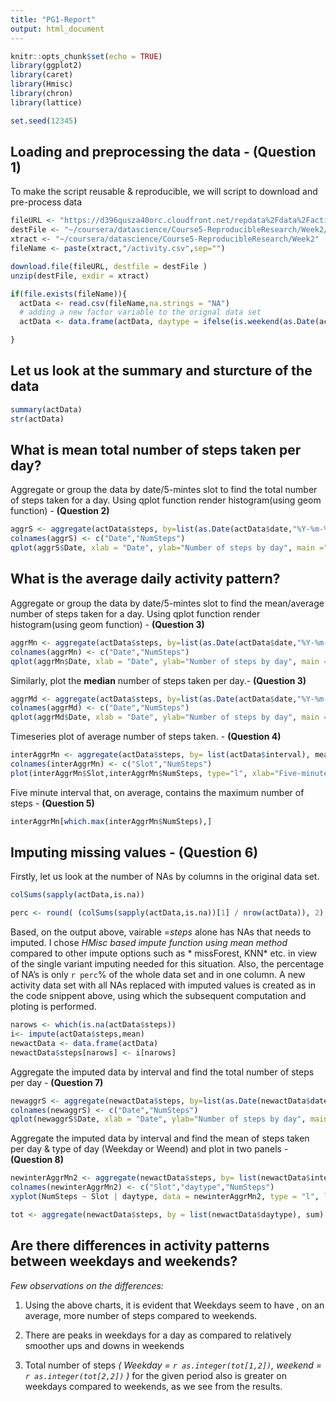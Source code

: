 ```yaml
---
title: "PG1-Report"
output: html_document
---
```


```r
knitr::opts_chunk$set(echo = TRUE)
library(ggplot2)
library(caret)
library(Hmisc)
library(chron)
library(lattice)

set.seed(12345)
```
 
## Loading and preprocessing the data - (Question 1)

To make the script reusable & reproducible, we will script to download and pre-process data

```r
fileURL <- "https://d396qusza40orc.cloudfront.net/repdata%2Fdata%2Factivity.zip"
destFile <- "~/coursera/datascience/Course5-ReproducibleResearch/Week2/data.zip"
xtract <- "~/coursera/datascience/Course5-ReproducibleResearch/Week2"
fileName <- paste(xtract,"/activity.csv",sep="")

download.file(fileURL, destfile = destFile )
unzip(destFile, exdir = xtract)

if(file.exists(fileName)){ 
  actData <- read.csv(fileName,na.strings = "NA")
  # adding a new factor variable to the orignal data set
  actData <- data.frame(actData, daytype = ifelse(is.weekend(as.Date(actData$date, "%Y-%m-%d")),"Weekend","Weekday"))

}
```

## Let us look at the summary and sturcture of the data

```r
summary(actData)
str(actData)

```

## What is mean total number of steps taken per day?

Aggregate or group the data by date/5-mintes slot to find the total number of steps taken for a day. Using qplot function render histogram(using geom function) - **(Question 2)**

```r
aggrS <- aggregate(actData$steps, by=list(as.Date(actData$date,"%Y-%m-%d")),sum)
colnames(aggrS) <- c("Date","NumSteps")
qplot(aggrS$Date, xlab = "Date", ylab="Number of steps by day", main ="Total number of Steps taken per day") + geom_histogram(aes(weight=aggrS$NumSteps))

```

## What is the average daily activity pattern?

Aggregate or group the data by date/5-mintes slot to find the mean/average number of steps taken for a day. Using qplot function render histogram(using geom function) - **(Question 3)**

```r
aggrMn <- aggregate(actData$steps, by=list(as.Date(actData$date,"%Y-%m-%d")),mean)
colnames(aggrMn) <- c("Date","NumSteps")
qplot(aggrMn$Date, xlab = "Date", ylab="Number of steps by day", main ="Average number of Steps taken per day") + geom_histogram(aes(weight = aggrMn$NumSteps))
```

Similarly, plot the **median** number of steps taken per day.- **(Question 3)**

```r
aggrMd <- aggregate(actData$steps, by=list(as.Date(actData$date,"%Y-%m-%d")),median)
colnames(aggrMd) <- c("Date","NumSteps")
qplot(aggrMd$Date, xlab = "Date", ylab="Number of steps by day", main ="Median of steps taken per day") + geom_histogram(aes(weight = aggrMd$NumSteps))
```

Timeseries plot of average number of steps taken. - **(Question 4)**

```r
interAggrMn <- aggregate(actData$steps, by= list(actData$interval), mean, na.rm= TRUE)
colnames(interAggrMn) <- c("Slot","NumSteps")
plot(interAggrMn$Slot,interAggrMn$NumSteps, type="l", xlab="Five-minutes Slots", ylab = "Average number of steps", alpha=0.7)
```

Five minute interval that, on average, contains the maximum number of steps - **(Question 5)**

```r
interAggrMn[which.max(interAggrMn$NumSteps),]
```

## Imputing missing values - (Question 6)


Firstly, let us look at the number of NAs by columns in the original data set.

```r
colSums(sapply(actData,is.na))
```

```r
perc <- round( (colSums(sapply(actData,is.na))[1] / nrow(actData)), 2) * 100
```

Based, on the output above, vairable =*steps* alone has NAs that needs to imputed. I chose *HMisc based impute function using mean method* compared to other impute options such as * missForest, KNN* etc. in view of the single variant imputing needed for this situation. Also, the percentage of NA's is only `r perc`% of the whole data set and in one column. A new activity data set with all NAs replaced with imputed values is created as in the code snippent above, using which the subsequent computation and ploting is performed.

```r
narows <- which(is.na(actData$steps))
i<- impute(actData$steps,mean)
newactData <- data.frame(actData)
newactData$steps[narows] <- i[narows]
```

Aggregate the imputed data by interval and find the total number of steps per day - **(Question 7)**

```r

newaggrS <- aggregate(newactData$steps, by=list(as.Date(newactData$date,"%Y-%m-%d")),sum)
colnames(newaggrS) <- c("Date","NumSteps")
qplot(newaggrS$Date, xlab = "Date", ylab="Number of steps by day", main ="Total number of Steps taken per day-Imputed") + geom_histogram(aes(weight=newaggrS$NumSteps))

```

Aggregate the imputed data by interval and find the  mean of steps taken per day & type of day (Weekday or Weend) and plot in two panels - **(Question 8)**

```r

newinterAggrMn2 <- aggregate(newactData$steps, by= list(newactData$interval,newactData$daytype), mean)
colnames(newinterAggrMn2) <- c("Slot","daytype","NumSteps")
xyplot(NumSteps ~ Slot | daytype, data = newinterAggrMn2, type = "l", layout=c(1,2), ylab = "Number of steps", main = " Average number of steps taken per day, by type of a day-Imputed", xlab = "Interval")

tot <- aggregate(newactData$steps, by = list(newactData$daytype), sum)


```

## Are there differences in activity patterns between weekdays and weekends?

*Few observations on the differences:*

1. Using the above charts, it is evident that Weekdays seem to have , on an average, more number of steps compared to weekends. 

2. There are peaks in weekdays for a day as compared to relatively smoother ups and downs in weekends

3. Total number of steps *( Weekday = `r as.integer(tot[1,2])`, weekend = `r as.integer(tot[2,2])` )* for the given period also is greater on weekdays compared to weekends, as we see from the results.




